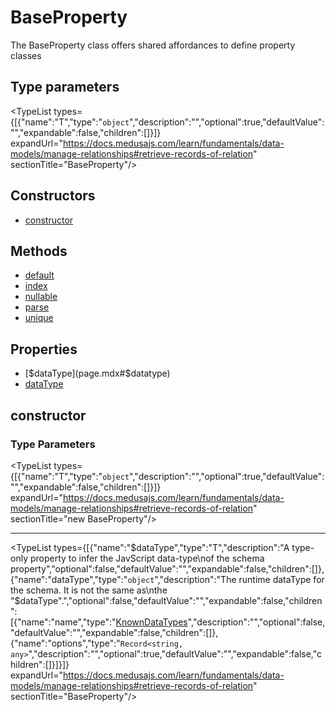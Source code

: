 
# BaseProperty

The BaseProperty class offers shared affordances to define
property classes

## Type parameters

<TypeList types={[{"name":"T","type":"`object`","description":"","optional":true,"defaultValue":"","expandable":false,"children":[]}]} expandUrl="https://docs.medusajs.com/learn/fundamentals/data-models/manage-relationships#retrieve-records-of-relation" sectionTitle="BaseProperty"/>

## Constructors

- [constructor](page.mdx#constructor)

## Methods

- [default](../../../Property_Configuration_Methods/methods/dml.Property_Configuration_Methods.default/page.mdx)
- [index](../../../Property_Configuration_Methods/methods/dml.Property_Configuration_Methods.index/page.mdx)
- [nullable](../../../Property_Configuration_Methods/methods/dml.Property_Configuration_Methods.nullable/page.mdx)
- [parse](../../BaseProperty/methods/dml.properties_base.BaseProperty.parse/page.mdx)
- [unique](../../../Property_Configuration_Methods/methods/dml.Property_Configuration_Methods.unique/page.mdx)

## Properties

- [$dataType](page.mdx#$datatype)
- [dataType](page.mdx#datatype)

## constructor

### Type Parameters

<TypeList types={[{"name":"T","type":"`object`","description":"","optional":true,"defaultValue":"","expandable":false,"children":[]}]} expandUrl="https://docs.medusajs.com/learn/fundamentals/data-models/manage-relationships#retrieve-records-of-relation" sectionTitle="new BaseProperty"/>

___

<TypeList types={[{"name":"$dataType","type":"T","description":"A type-only property to infer the JavScript data-type\nof the schema property","optional":false,"defaultValue":"","expandable":false,"children":[]},{"name":"dataType","type":"`object`","description":"The runtime dataType for the schema. It is not the same as\nthe \"$dataType\".","optional":false,"defaultValue":"","expandable":false,"children":[{"name":"name","type":"[KnownDataTypes](../../../../types/DmlTypes/types/types.DmlTypes.KnownDataTypes/page.mdx)","description":"","optional":false,"defaultValue":"","expandable":false,"children":[]},{"name":"options","type":"`Record<string, any>`","description":"","optional":true,"defaultValue":"","expandable":false,"children":[]}]}]} expandUrl="https://docs.medusajs.com/learn/fundamentals/data-models/manage-relationships#retrieve-records-of-relation" sectionTitle="BaseProperty"/>
